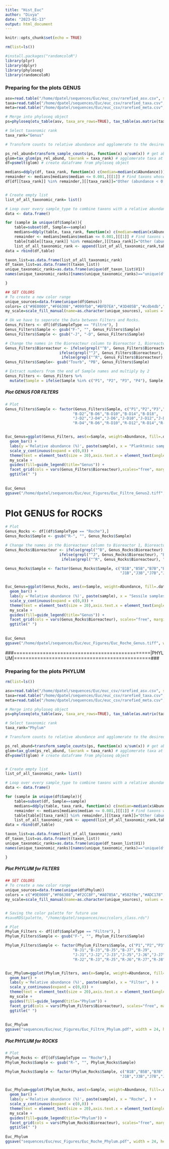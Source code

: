 ```yaml
---
title: "Hist_Euc"
author: "Divya"
date: "2023-01-13"
output: html_document
---
```


```r
knitr::opts_chunk$set(echo = TRUE)

rm(list=ls())

#install.packages("randomcoloR")
library(plyr)
library(dplyr)
library(phyloseq)
library(randomcoloR)
```


### Preparing for the plots GENUS
```r

asv=read.table("/home/dpatel/sequences/Euc/euc_csv/rarefied_asv.csv", sep=",", row.names=1, header=TRUE, check.names=FALSE) 
taxa=read.table("/home/dpatel/sequences/Euc/euc_csv/rarefied_taxa.csv", sep=",", row.names=1, header=TRUE) 
meta=read.table("/home/dpatel/sequences/Euc/euc_csv/rarefied_meta.csv", sep=",", row.names=1, header=TRUE) 

# Merge into phyloseq object 
ps=phyloseq(otu_table(asv, taxa_are_rows=TRUE), tax_table(as.matrix(taxa)), sample_data(meta))

# Select taxonomic rank
taxa_rank="Genus"

# Transform counts to relative abundance and agglomerate to the desired taxonomic rank. Melt phyloseq object to dataframe. 

ps_rel_abund=transform_sample_counts(ps, function(x) x/sum(x)) # get abundance in %
glom=tax_glom(ps_rel_abund, taxrank = taxa_rank) # agglomerate taxa at the desired taxonomic level
df=psmelt(glom) # create dataframe from phyloseq object

medians=ddply(df, taxa_rank, function(x) c(median=median(x$Abundance)))
remainder <- medians[medians$median <= 0.001,][[1]] # Find taxons whose rel. abund. is less than 0.1%
df[df[[taxa_rank]] %in% remainder,][[taxa_rank]]="Other (abundance < 0.1%)" # Change their name to "Other (abondance < 0.1%)"


# Create empty list 
list_of_all_taxonomic_rank= list()

# Loop over every sample_type to combine taxons with a relative abundance < 0.5% 
data <- data.frame()

for (sample in unique(df$Sample)){
    table=subset(df, Sample==sample)
    medians=ddply(table, taxa_rank, function(x) c(median=median(x$Abundance)))
    remainder <- medians[medians$median <= 0.001,][[1]] # Find taxons whose rel. abund. is less than 0.1%
    table[table[[taxa_rank]] %in% remainder,][[taxa_rank]]="Other (abundance < 0.1%)" # Change their name to "Other (abondance < 0.1%)"
    list_of_all_taxonomic_rank <- append(list_of_all_taxonomic_rank,table[[taxa_rank]])
data = rbind(df,table)

taxon_list=as.data.frame(list_of_all_taxonomic_rank)
df_taxon_list=as.data.frame(t(taxon_list))
unique_taxonomic_ranks=as.data.frame(unique(df_taxon_list$V1))
names(unique_taxonomic_ranks)[names(unique_taxonomic_ranks)=="unique(df_taxon_list$V1)"]=as.character(taxa_rank) # Rename column 

}

## SET COLORS
# To create a new color range
unique_sources=data.frame(unique(df$Genus))
colors= c("#9E0000","#F66308","#099fb0","#BFD7EA","#3D405B","#cdb4db","#ffadc7","#A0785A", "#582f0e","#ADC178","#86626e","#8CCAC3")
my_scale=scale_fill_manual(name=as.character(unique_sources), values = colors, na.translate=FALSE, drop=FALSE, limits = force)

# Ok we have to seperate the Data between Filters and Rocks.
Genus_Filters <- df[(df$SampleType == "Filtre"), ]
Genus_Filters$Sample <- gsub("F-", "", Genus_Filters$Sample)
Genus_Filters$Sample <- gsub("-J", "-D", Genus_Filters$Sample)

# Change the names in the Bioreacteur column to Bioreactor 1, Bioreactor 2, Bioreactor 3 and Field
Genus_Filters$Bioreacteur <- ifelse(grepl("^B", Genus_Filters$Bioreacteur), "Bioreactor 1",
                        ifelse(grepl("^J", Genus_Filters$Bioreacteur), "Bioreactor 2",
                         ifelse(grepl("^R", Genus_Filters$Bioreacteur), "Bioreactor 3", "Field")))
Genus_Filters$Sample<- gsub("Tourb", "PB", Genus_Filters$Sample)

# Extract numbers from the end of Sample names and multiply by 2
Genus_Filters <- Genus_Filters %>%
  mutate(Sample = ifelse(Sample %in% c("P1", "P2", "P3", "P4"), Sample, str_replace(Sample, "(\\d+)$", function(match) as.character(2 * as.numeric(match)))))

```



##### Plot GENUS FOR FILTERS
```r

# Plot
Genus_Filters$Sample <- factor(Genus_Filters$Sample, c("P1","P2","P3","P4","PB",
                              "B-D2","B-D6","B-D10","B-D14","B-D18",
                              "J-D2","J-D4","J-D6","J-D10","J-D12","J-D14","J-D16","J-D18","J-D22",
                              "R-D4","R-D6","R-D10","R-D12","R-D14","R-D16","R-D18","R-D20")) 


Euc_Genus=ggplot(Genus_Filters, aes(x=Sample, weight=Abundance, fill=.data[[taxa_rank]])) +
  geom_bar() +
  labs(y ='Relative abundance (%)', paste(sample), x = "Planktonic samples", ) +
  scale_y_continuous(expand = c(0,0)) +
  theme(text = element_text(size = 20),axis.text.x = element_text(angle = 90, vjust = 0.5, hjust=1)) +
  my_scale + 
  guides(fill=guide_legend(title="Genus")) +
  facet_grid(cols = vars(Genus_Filters$Bioreacteur),scales="free", margins = FALSE, drop = F) +
  ggtitle(" ")
  
  
Euc_Genus
ggsave("/home/dpatel/sequences/Euc/euc_Figures/Euc_Filtre_Genus2.tiff", width = 24, height = 12, plot = last_plot())


```

# Plot GENUS for ROCKS
```r
# Plot
Genus_Rocks <- df[(df$SampleType == "Roche"),] 
Genus_Rocks$Sample <- gsub("R-", "", Genus_Rocks$Sample)

# Change the names in the Bioreacteur column to Bioreactor 1, Bioreactor 2, Bioreactor 3 and Field
Genus_Rocks$Bioreacteur <- ifelse(grepl("^B", Genus_Rocks$Bioreacteur), "Bioreactor 1",
                        ifelse(grepl("^J", Genus_Rocks$Bioreacteur), "Bioreactor 2",
                         ifelse(grepl("^R", Genus_Rocks$Bioreacteur), "Bioreactor 3", "Field")))

Genus_Rocks$Sample <- factor(Genus_Rocks$Sample, c("B1B","B5B","B7B","B8B","B3M","B4M","B1H","B6H","B7H",
                                                   "J1B","J3B","J7B","J8B","J2H","R5B","R7B","R2M","R3M","R7M","R1H"))


Euc_Genus=ggplot(Genus_Rocks, aes(x=Sample, weight=Abundance, fill=.data[[taxa_rank]])) +
  geom_bar() +
  labs(y ='Relative abundance (%)', paste(sample), x = "Sessile samples", ) +
  scale_y_continuous(expand = c(0,0)) +
  theme(text = element_text(size = 20),axis.text.x = element_text(angle = 90, vjust = 0.5, hjust=1)) +
  my_scale + 
  guides(fill=guide_legend(title="Genus")) +
  facet_grid(cols = vars(Genus_Rocks$Bioreacteur), scales="free", margins = FALSE, drop = F) +
  ggtitle(" ")
  
  
Euc_Genus
ggsave("/home/dpatel/sequences/Euc/euc_Figures/Euc_Roche_Genus.tiff", width = 24, height = 12, plot = last_plot())


```





###===============================================|PHYLUM|===============================================###






### Preparing for the plots PHYLUM
```r
rm(list=ls())

asv=read.table("/home/dpatel/sequences/Euc/euc_csv/rarefied_asv.csv", sep=",", row.names=1, header=TRUE, check.names=FALSE) 
taxa=read.table("/home/dpatel/sequences/Euc/euc_csv/rarefied_taxa.csv", sep=",", row.names=1, header=TRUE) 
meta=read.table("/home/dpatel/sequences/Euc/euc_csv/rarefied_meta.csv", sep=",", row.names=1, header=TRUE) 

# Merge into phyloseq object 
ps=phyloseq(otu_table(asv, taxa_are_rows=TRUE), tax_table(as.matrix(taxa)), sample_data(meta))

# Select taxonomic rank
taxa_rank="Phylum"

# Transform counts to relative abundance and agglomerate to the desired taxonomic rank. Melt phyloseq object to dataframe. 

ps_rel_abund=transform_sample_counts(ps, function(x) x/sum(x)) # get abundance in %
glom=tax_glom(ps_rel_abund, taxrank = taxa_rank) # agglomerate taxa at the desired taxonomic level
df=psmelt(glom) # create dataframe from phyloseq object


# Create empty list 
list_of_all_taxonomic_rank= list()

# Loop over every sample_type to combine taxons with a relative abundance < 0.1% 
data <- data.frame()

for (sample in unique(df$Sample)){
    table=subset(df, Sample==sample)
    medians=ddply(table, taxa_rank, function(x) c(median=median(x$Abundance)))
    remainder <- medians[medians$median <= 0.001,][[1]] # Find taxons whose rel. abund. is less than 0.1%
    table[table[[taxa_rank]] %in% remainder,][[taxa_rank]]="Other (abundance < 0.1%)" # Change their name to "Other (abondance < 0.1%)"
    list_of_all_taxonomic_rank <- append(list_of_all_taxonomic_rank,table[[taxa_rank]])
data = rbind(df,table)

taxon_list=as.data.frame(list_of_all_taxonomic_rank)
df_taxon_list=as.data.frame(t(taxon_list))
unique_taxonomic_ranks=as.data.frame(unique(df_taxon_list$V1))
names(unique_taxonomic_ranks)[names(unique_taxonomic_ranks)=="unique(df_taxon_list$V1)"]=as.character(taxa_rank) # Rename column 

}


```



##### Plot PHYLUM for FILTERS
```r

## SET COLORS
# To create a new color range
unique_sources=data.frame(unique(df$Phylum))
colors = c("#9E0000","#F66308","#F2CC8F","#A0785A","#582f0e","#ADC178","#099fb0","#BFD7EA", "#3D405B")
my_scale=scale_fill_manual(name=as.character(unique_sources), values = colors, na.translate=FALSE, drop=FALSE, limits = force)


# Saving the color palette for future use 
#saveRDS(palette, "/home/dpatel/sequences/euc/colors_class.rds")

# Plot
Phylum_Filters <- df[(df$SampleType == "Filtre"), ]
Phylum_Filters$Sample <- gsub("F-", "", Phylum_Filters$Sample)

Phylum_Filters$Sample <- factor(Phylum_Filters$Sample, c("P1","P2","P3","P4","Tourb",
                              "B-J1","B-J3","B-J5","B-J7","B-J9",
                              "J-J1","J-J2","J-J3","J-J5","J-J6","J-J7","J-J8","J-J9","J-J11",
                              "R-J2","R-J3","R-J5","R-J6","R-J7","R-J8","R-J9","R-J10")) 


Euc_Phylum=ggplot(Phylum_Filters, aes(x=Sample, weight=Abundance, fill=.data[[taxa_rank]])) +
  geom_bar() +
  labs(y ='Relative abundance (%)', paste(sample), x = "Filter", ) +
  scale_y_continuous(expand = c(0,0)) +
  theme(text = element_text(size = 20),axis.text.x = element_text(angle = 90, vjust = 0.5, hjust=1)) +
  my_scale + 
  guides(fill=guide_legend(title="Phylum")) +
  facet_grid(cols = vars(Phylum_Filters$Bioreacteur), scales="free", margins = FALSE, drop = F) +
  ggtitle(" ")
  
  
Euc_Phylum
ggsave("sequences/Euc/euc_Figures/Euc_Filtre_Phylum.pdf", width = 24, height = 12, plot = last_plot())


```

##### Plot PHYLUM for ROCKS
```r
# Plot
Phylum_Rocks <- df[(df$SampleType == "Roche"),] 
Phylum_Rocks$Sample <- gsub("R-", "", Phylum_Rocks$Sample)

Phylum_Rocks$Sample <- factor(Phylum_Rocks$Sample, c("B1B","B5B","B7B","B8B","B3M","B4M","B1H","B6H","B7H",
                                                   "J1B","J3B","J7B","J8B","J2H","R5B","R7B","R2M","R3M","R7M","R1H"))


Euc_Phylum=ggplot(Phylum_Rocks, aes(x=Sample, weight=Abundance, fill=.data[[taxa_rank]])) +
  geom_bar() +
  labs(y ='Relative abundance (%)', paste(sample), x = "Roche", ) +
  scale_y_continuous(expand = c(0,0)) +
  theme(text = element_text(size = 20),axis.text.x = element_text(angle = 90, vjust = 0.5, hjust=1)) +
  my_scale + 
  guides(fill=guide_legend(title="Phylum")) +
  facet_grid(cols = vars(Phylum_Rocks$Bioreacteur), scales="free", margins = FALSE, drop = F) +
  ggtitle(" ")
  
Euc_Phylum
ggsave("sequences/Euc/euc_Figures/Euc_Roche_Phylum.pdf", width = 24, height = 12, plot = last_plot())


```




